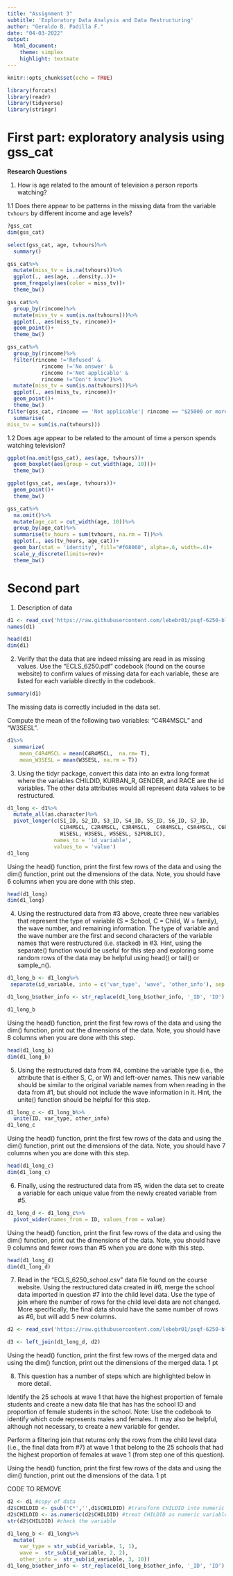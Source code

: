 ```yaml
---
title: "Assignment 3"
subtitle: 'Exploratory Data Analysis and Data Restructuring'
author: "Geraldo B. Padilla F."
date: "04-03-2022"
output:
  html_document:
    theme: simplex
    highlight: textmate
---
```


```r
knitr::opts_chunk$set(echo = TRUE)
```

```r
library(forcats)
library(readr)
library(tidyverse)
library(stringr)
```

# First part: exploratory analysis using gss_cat

__Research Questions__

1. How is age related to the amount of television a person reports watching?

1.1 Does there appear to be patterns in the missing data from the variable `tvhours` by different income and age levels?

```r

?gss_cat
dim(gss_cat)

select(gss_cat, age, tvhours)%>%
  summary()

gss_cat%>%
  mutate(miss_tv = is.na(tvhours))%>%
  ggplot(., aes(age, ..density..))+
  geom_freqpoly(aes(color = miss_tv))+
  theme_bw()

gss_cat%>%
  group_by(rincome)%>%
  mutate(miss_tv = sum(is.na(tvhours)))%>%
  ggplot(., aes(miss_tv, rincome))+
  geom_point()+
  theme_bw()

gss_cat%>%
  group_by(rincome)%>%
  filter(rincome !='Refused' &
           rincome !='No answer' &
           rincome !='Not applicable' &
           rincome !="Don't know")%>%
  mutate(miss_tv = sum(is.na(tvhours)))%>%
  ggplot(., aes(miss_tv, rincome))+
  geom_point()+
  theme_bw()
filter(gss_cat, rincome == 'Not applicable'| rincome == "$25000 or more")%>%
  summarise(
miss_tv = sum(is.na(tvhours)))
```

1.2 Does age appear to be related to the amount of time a person spends watching television?

```r
ggplot(na.omit(gss_cat), aes(age, tvhours))+
  geom_boxplot(aes(group = cut_width(age, 10)))+
  theme_bw()

ggplot(gss_cat, aes(age, tvhours))+
  geom_point()+
  theme_bw()

gss_cat%>%
  na.omit()%>%
  mutate(age_cat = cut_width(age, 10))%>%
  group_by(age_cat)%>%
  summarise(tv_hours = sum(tvhours, na.rm = T))%>%
  ggplot(., aes(tv_hours, age_cat))+
  geom_bar(stat = 'identity', fill="#f68060", alpha=.6, width=.4)+
  scale_y_discrete(limits=rev)+
  theme_bw()
```

# Second part

1. Description of data
```r
d1 <- read_csv('https://raw.githubusercontent.com/lebebr01/psqf-6250-blogdown/main/data/ECLS_6250.csv')
names(d1)
```

```r
head(d1)
dim(d1)
```

2. Verify that the data that are indeed missing are read in as missing values. Use the “ECLS_6250.pdf” codebook (found on the course website) to confirm values of missing data for each variable, these are listed for each variable directly in the codebook.

```r
summary(d1)
```

The missing data is correctly included in the data set.

Compute the mean of the following two variables: “C4R4MSCL” and “W3SESL”.

```r
d1%>%
  summarize(
    mean_C4R4MSCL = mean(C4R4MSCL,  na.rm= T),
    mean_W3SESL = mean(W3SESL, na.rm = T))
```

3. Using the tidyr package, convert this data into an extra long format where the variables CHILDID, KURBAN_R, GENDER, and RACE are the id variables. The other data attributes would all represent data values to be restructured.

```r
d1_long <- d1%>%
  mutate_all(as.character)%>%
  pivot_longer(c(S1_ID, S2_ID, S3_ID, S4_ID, S5_ID, S6_ID, S7_ID,
                 C1R4MSCL, C2R4MSCL, C3R4MSCL,  C4R4MSCL, C5R4MSCL, C6R4MSCL, C7R4MSCL,
                 W1SESL, W3SESL, W5SESL, S2PUBLIC),
               names_to = 'id_variable',
               values_to = 'value')
d1_long
```

Using the head() function, print the first few rows of the data and using the dim() function, print out the dimensions of the data. Note, you should have 6 columns when you are done with this step.

```r
head(d1_long)
dim(d1_long)
```

4. Using the restructured data from #3 above, create three new variables that represent the type of variable (S = School, C = Child, W = family), the wave number, and remaining information. The type of variable and the wave number are the first and second characters of the variable names that were restructured (i.e. stacked) in #3. Hint, using the separate() function would be useful for this step and exploring some random rows of the data may be helpful using head() or tail() or sample_n().

```r
d1_long_b <- d1_long%>%
 separate(id_variable, into = c('var_type', 'wave', 'other_info'), sep = c(1,2,9))

d1_long_b$other_info <- str_replace(d1_long_b$other_info, '_ID', 'ID')

d1_long_b
```

Using the head() function, print the first few rows of the data and using the dim() function, print out the dimensions of the data. Note, you should have 8 columns when you are done with this step.

```r
head(d1_long_b)
dim(d1_long_b)
```

5. Using the restructured data from #4, combine the variable type (i.e., the attribute that is either S, C, or W) and left-over names. This new variable should be similar to the original variable names from when reading in the data from #1, but should not include the wave information in it. Hint, the unite() function should be helpful for this step.

```r
d1_long_c <- d1_long_b%>%
  unite(ID, var_type, other_info)
d1_long_c
```

Using the head() function, print the first few rows of the data and using the dim() function, print out the dimensions of the data. Note, you should have 7 columns when you are done with this step.

```r
head(d1_long_c)
dim(d1_long_c)
```

6. Finally, using the restructured data from #5, widen the data set to create a variable for each unique value from the newly created variable from #5.

```r
d1_long_d <- d1_long_c%>%
  pivot_wider(names_from = ID, values_from = value)
```

Using the head() function, print the first few rows of the data and using the dim() function, print out the dimensions of the data. Note, you should have 9 columns and fewer rows than #5 when you are done with this step.

```r
head(d1_long_d)
dim(d1_long_d)
```

7. Read in the “ECLS_6250_school.csv” data file found on the course website. Using the restructured data created in #6, merge the school data imported in question #7 into the child level data. Use the type of join where the number of rows for the child level data are not changed. More specifically, the final data should have the same number of rows as #6, but will add 5 new columns.

```r
d2 <- read_csv('https://raw.githubusercontent.com/lebebr01/psqf-6250-blogdown/main/data/ECLS_6250_school.csv')
```

```r
d3 <- left_join(d1_long_d, d2)
```


Using the head() function, print the first few rows of the merged data and using the dim() function, print out the dimensions of the merged data. 1 pt

8. This question has a number of steps which are highlighted below in more detail.

Identify the 25 schools at wave 1 that have the highest proportion of female students and create a new data file that has has the school ID and proportion of female students in the school. Note: Use the codebook to identify which code represents males and females. It may also be helpful, although not necessary, to create a new variable for gender.

Perform a filtering join that returns only the rows from the child level data (i.e., the final data from #7) at wave 1 that belong to the 25 schools that had the highest proportion of females at wave 1 (from step one of this question).

Using the head() function, print the first few rows of the data and using the dim() function, print out the dimensions of the data. 1 pt

CODE TO REMOVE

```r
d2 <- d1 #copy of data
d2$CHILDID <- gsub('C*','',d1$CHILDID) #transform CHILDID into numeric ID
d2$CHILDID <- as.numeric(d2$CHILDID) #treat CHILDID as numeric variable
str(d2$CHILDID) #check the variable
```

```r
d1_long_b <- d1_long%>%
  mutate(
    var_type = str_sub(id_variable, 1, 1),
    wave =  str_sub(id_variable, 2, 2),
    other_info =  str_sub(id_variable, 3, 10))
d1_long_b$other_info <- str_replace(d1_long_b$other_info, '_ID', 'ID')
```
